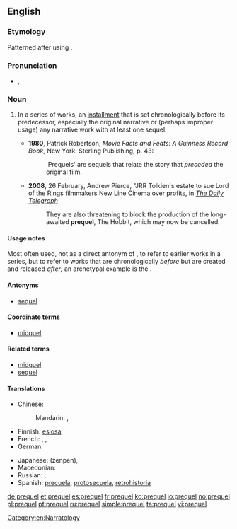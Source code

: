 ==English==

===Etymology===
Patterned after {{term|sequel||lang=en}} using {{term|pre-||before|lang=en}}.

===Pronunciation===
* {{IPA|/ˈpɹiːkwəl/}}, {{X-SAMPA|/"pri:kw@l/}}

===Noun===
{{en-noun}}

# {{narratology}} In a series of works, an [[installment]] that is set chronologically before its predecessor, especially the original narrative or (perhaps improper usage) any narrative work with at least one sequel.
#* '''1980''', Patrick Robertson, ''Movie Facts and Feats: A Guinness Record Book'', New York: Sterling Publishing, p. 43:
#*: 'Prequels' are sequels that relate the story that ''preceded'' the original film.
#* '''2008''', 26 February, Andrew Pierce, "JRR Tolkien's estate to sue Lord of the Rings filmmakers New Line Cinema over profits, in ''[[w:The Daily Telegraph|The Daily Telegraph]]''
#*: They are also threatening to block the production of the long-awaited '''prequel''', The Hobbit, which may now be cancelled.

====Usage notes====
Most often used, not as a direct antonym of {{term|sequel}}, to refer to earlier works in a series, but to refer to works that are chronologically ''before'' but are created and released ''after;'' an archetypal example is the {{w|Star Wars prequel trilogy|''Star Wars'' prequel trilogy}}.

====Antonyms====
* [[sequel]]

====Coordinate terms====
* [[midquel]]

====Related terms====
* [[midquel]]
* [[sequel]]

====Translations====
{{trans-top|in a series of works, an installment that is set chronologically before its predecessor}}
* Chinese:
*: Mandarin: {{t|cmn|前傳|sc=Hani}}, {{t|cmn|前传|tr=qiánchuán|sc=Hani}}
* Finnish: [[esiosa]]
* French: {{t-|fr|préquelle|f}}, {{qualifier|Canada}} {{t-|fr|antépisode|m}}, {{t+|fr|prequel|m}}
* German: {{t|de|Prequel|n}}
{{trans-mid}}
* Japanese: {{Jpan|[[前編]]}} (zenpen), {{t|ja|前編|tr=ぜんぺん, zenpen|sc=Jpan}}
* Macedonian: {{t-|mk|ретропродолжение|n|tr=retroprodolžénie}}
* Russian: {{t|ru|приквел|m|tr=príkvɛl|sc=Cyrl}}, {{t|ru|предыстория|f|tr=predystórija|sc=Cyrl}}
* Spanish: [[precuela]], [[protosecuela]], [[retrohistoria]]
{{trans-bottom}}

[[Category:en:Narratology]]

[[de:prequel]]
[[et:prequel]]
[[es:prequel]]
[[fr:prequel]]
[[ko:prequel]]
[[io:prequel]]
[[no:prequel]]
[[pl:prequel]]
[[pt:prequel]]
[[ru:prequel]]
[[simple:prequel]]
[[ta:prequel]]
[[vi:prequel]]